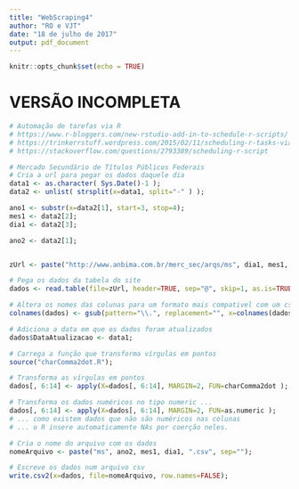 ```yaml
---
title: "WebScraping4"
author: "RO e VJT"
date: "18 de julho de 2017"
output: pdf_document
---
```


```r
knitr::opts_chunk$set(echo = TRUE)
```

# VERSÃO INCOMPLETA

[comment]: # (http://www.anbima.com.br/merc_sec/merc-sec.asp)

```r
# Automação de tarefas via R
# https://www.r-bloggers.com/new-rstudio-add-in-to-schedule-r-scripts/
# https://trinkerrstuff.wordpress.com/2015/02/11/scheduling-r-tasks-via-windows-task-scheduler/
# https://stackoverflow.com/questions/2793389/scheduling-r-script
```

```r
# Mercado Secundário de Títulos Públicos Federais
# Cria a url para pegar os dados daquele dia
data1 <- as.character( Sys.Date()-1 );
data2 <- unlist( strsplit(x=data1, split="-" ) );

ano1 <- substr(x=data2[1], start=3, stop=4);
mes1 <- data2[2];
dia1 <- data2[3];

ano2 <- data2[1];


zUrl <- paste("http://www.anbima.com.br/merc_sec/arqs/ms", dia1, mes1, ano1, ".txt", sep="");
```

```r
# Pega os dados da tabela do site
dados <- read.table(file=zUrl, header=TRUE, sep="@", skip=1, as.is=TRUE);

# Altera os nomes das colunas para um formato mais compativel com um csv
colnames(dados) <- gsub(pattern="\\.", replacement="", x=colnames(dados) );

# Adiciona a data em que os dados foram atualizados
dados$DataAtualizacao <- data1;
```

```r
# Carrega a função que transforma vírgulas em pontos
source("charComma2dot.R");

# Transforma as vírgulas em pontos
dados[, 6:14] <- apply(X=dados[, 6:14], MARGIN=2, FUN=charComma2dot );

# Transforma os dados numéricos no tipo numeric ...
dados[, 6:14] <- apply(X=dados[, 6:14], MARGIN=2, FUN=as.numeric );
# ... como existem dados que não são numéricos nas colunas
# ... o R insere automaticamente NAs por coerção neles.
```

```r
# Cria o nome do arquivo com os dados
nomeArquivo <- paste("ms", ano2, mes1, dia1, ".csv", sep="");

# Escreve os dados num arquivo csv
write.csv2(x=dados, file=nomeArquivo, row.names=FALSE);
```
